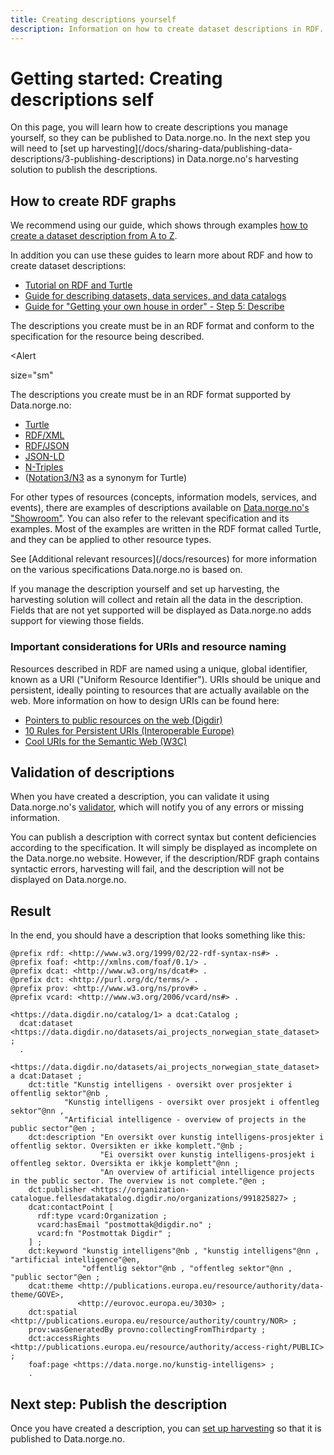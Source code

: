 ```yaml
---
title: Creating descriptions yourself
description: Information on how to create dataset descriptions in RDF.
---
```


# Getting started: Creating descriptions self

<Ingress>
    On this page, you will learn how to create descriptions you manage yourself, so they can be published to
    Data.norge.no. In the next step you will need to [set up
    harvesting](/docs/sharing-data/publishing-data-descriptions/3-publishing-descriptions) in Data.norge.no's harvesting
    solution to publish the descriptions.
</Ingress>

## How to create RDF graphs

We recommend using our guide, which shows through examples [how to create a dataset description from A to Z](/docs/sharing-data/how-to-dataset).

In addition you can use these guides to learn more about RDF and how to create dataset descriptions:

- [Tutorial on RDF and Turtle](https://github.com/fellesdatakatalog/sikt-workshop/blob/main/ressurshefte/ressurshefte.md)
- [Guide for describing datasets, data services, and data catalogs](https://informasjonsforvaltning.github.io/veileder-beskrivelse-av-datasett/#beskrivelse-av-datasett)
- [Guide for "Getting your own house in order" - Step 5: Describe](https://www.digdir.no/informasjonsforvaltning/steg-5-beskrive/2724)

The descriptions you create must be in an RDF format and conform to the specification for the resource being described.

<Alert
  
  size="sm"
>

The descriptions you create must be in an RDF format supported by Data.norge.no:

- [Turtle](https://www.w3.org/TR/turtle/)
- [RDF/XML](https://www.w3.org/TR/rdf-syntax-grammar/)
- [RDF/JSON](https://www.w3.org/TR/rdf-json/)
- [JSON-LD](https://www.w3.org/TR/json-ld11/)
- [N-Triples](https://www.w3.org/TR/n-triples/)
- ([Notation3/N3](https://www.w3.org/TeamSubmission/n3/) as a synonym for Turtle)

</Alert>

For other types of resources (concepts, information models, services, and events), there are examples of descriptions available on [Data.norge.no's "Showroom"](https://data.norge.no/showroom/overview). You can also refer to the relevant specification and its examples. Most of the examples are written in the RDF format called Turtle, and they can be applied to other resource types.

<Alert size='sm'>
    See [Additional relevant resources](/docs/resources) for more information on the various specifications
    Data.norge.no is based on.
</Alert>

If you manage the description yourself and set up harvesting, the harvesting solution will collect and retain all the data in the description. Fields that are not yet supported will be displayed as Data.norge.no adds support for viewing those fields.

### Important considerations for URIs and resource naming

Resources described in RDF are named using a unique, global identifier, known as a URI ("Uniform Resource Identifier"). URIs should be unique and persistent, ideally pointing to resources that are actually available on the web. More information on how to design URIs can be found here:

- [Pointers to public resources on the web (Digdir)](https://www.digdir.no/standarder/peikarar-til-offentlege-ressursar-pa-nett/1492)
- [10 Rules for Persistent URIs (Interoperable Europe)](https://joinup.ec.europa.eu/collection/semic-support-centre/document/10-rules-persistent-uris)
- [Cool URIs for the Semantic Web (W3C)](https://www.w3.org/TR/cooluris/#semweb)

## Validation of descriptions

When you have created a description, you can validate it using Data.norge.no's [validator](https://data.norge.no/validator), which will notify you of any errors or missing information.

You can publish a description with correct syntax but content deficiencies according to the specification. It will simply be displayed as incomplete on the Data.norge.no website. However, if the description/RDF graph contains syntactic errors, harvesting will fail, and the description will not be displayed on Data.norge.no.

## Result

In the end, you should have a description that looks something like this:

```turtle
@prefix rdf: <http://www.w3.org/1999/02/22-rdf-syntax-ns#> .
@prefix foaf: <http://xmlns.com/foaf/0.1/> .
@prefix dcat: <http://www.w3.org/ns/dcat#> .
@prefix dct: <http://purl.org/dc/terms/> .
@prefix prov: <http://www.w3.org/ns/prov#> .
@prefix vcard: <http://www.w3.org/2006/vcard/ns#> .

<https://data.digdir.no/catalog/1> a dcat:Catalog ;
  dcat:dataset <https://data.digdir.no/datasets/ai_projects_norwegian_state_dataset> ;
  .

<https://data.digdir.no/datasets/ai_projects_norwegian_state_dataset> a dcat:Dataset ;
    dct:title "Kunstig intelligens - oversikt over prosjekter i offentlig sektor"@nb ,
            "Kunstig intelligens - oversikt over prosjekt i offentleg sektor"@nn ,
            "Artificial intelligence - overview of projects in the public sector"@en ;
    dct:description "En oversikt over kunstig intelligens-prosjekter i offentlig sektor. Oversikten er ikke komplett."@nb ;
                    "Ei oversikt over kunstig intelligens-prosjekt i offentleg sektor. Oversikta er ikkje komplett"@nn ;
                    "An overview of artificial intelligence projects in the public sector. The overview is not complete."@en ;
    dct:publisher <https://organization-catalogue.fellesdatakatalog.digdir.no/organizations/991825827> ;
    dcat:contactPoint [
      rdf:type vcard:Organization ;
      vcard:hasEmail "postmottak@digdir.no" ;
      vcard:fn "Postmottak Digdir" ;
    ] ;
    dct:keyword "kunstig intelligens"@nb , "kunstig intelligens"@nn , "artificial intelligence"@en,
                "offentlig sektor"@nb , "offentleg sektor"@nn , "public sector"@en ;
    dcat:theme <http://publications.europa.eu/resource/authority/data-theme/GOVE>,
               <http://eurovoc.europa.eu/3030> ;
    dct:spatial <http://publications.europa.eu/resource/authority/country/NOR> ;
    prov:wasGeneratedBy provno:collectingFromThirdparty ;
    dct:accessRights <http://publications.europa.eu/resource/authority/access-right/PUBLIC> ;
    foaf:page <https://data.norge.no/kunstig-intelligens> ;
    .
```

## Next step: Publish the description

Once you have created a description, you can [set up harvesting](/docs/sharing-data/publishing-data-descriptions/3-publishing-descriptions) so that it is published to Data.norge.no.

